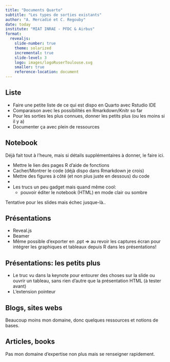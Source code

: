 ```yaml
---
title: "Documents Quarto"
subtitle: "Les types de sorties existants"
author: "A. Mercadié et C. Regouby"
date: today
institute: "MIAT INRAE - PFDC & Airbus"
format:
  revealjs: 
    slide-number: true
    theme: solarized
    incremental: true
    slide-level: 3
    logo: images/logoRuserToulouse.svg
    smaller: true
    reference-location: document
---
```


## Liste

-   Faire une petite liste de ce qui est dispo en Quarto avec Rstudio IDE
-   Comparaison avec les possibilités en Rmarkdown/Knitr so far
-   Pour les sorties les plus connues, donner les petits plus (ou les moins si il y a)
-   Documenter ça avec plein de ressources

## Notebook

Déjà fait tout à l'heure, mais si détails supplémentaires à donner, le faire ici.

-   Mettre le lien des pages R d'aide de fonctions
-   Cacher/Montrer le code (déjà dispo dans Rmarkdown je crois)
-   Mettre des figures à côté (et non plus juste en dessous) du code
-   
-   Les trucs un peu gadget mais quand même cool: 
    * pouvoir éditer le notebook (HTML) en mode clair ou sombre
    
::: notes
Tentative pour les slides mais échec jusque-là..
:::
    

## Présentations

-   Reveal.js
-   Beamer
-   Même possible d'exporter en .ppt $\Rightarrow$ au revoir les captures écran pour intégrer les graphiques et tableaux depuis R dans les présentations!

## Présentations: les petits plus

-   Le truc vu dans la keynote pour entourer des choses sur la slide ou ouvrir un tableau, sans rien d'autre que la présentation HTML (à tester avant)
-   L'extension pointeur

## Blogs, sites webs

Beaucoup moins mon domaine, donc quelques ressources et notions de bases.

## Articles, books

Pas mon domaine d'expertise non plus mais se renseigner rapidement.
